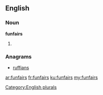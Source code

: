 ==English==

===Noun===
'''funfairs'''

# {{plural of|[[funfair]]}}

===Anagrams===
* [[ruffians#English|ruffians]]

[[Category:English plurals]]

[[ar:funfairs]]
[[fr:funfairs]]
[[ku:funfairs]]
[[my:funfairs]]